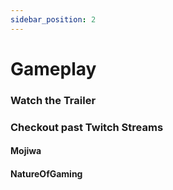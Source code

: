 ```yaml
---
sidebar_position: 2
---
```



# Gameplay

### Watch the Trailer

<div
  style={{
    display: "flex",
    justifyContent: "center",
    width: "100%",
  }}
>
  <ReactPlayer
    controls
    url="https://www.youtube.com/watch?v=vPHEtewFm3M"
    width="100%"
    height="min(50vw, 500px)"
    style={{
      padding: "25px",
    }}
  />
</div>

### Checkout past Twitch Streams

#### Mojiwa
<div
  style={{
    display: "flex",
    justifyContent: "center",
    width: "100%",
  }}
>
  <ReactPlayer
    controls
    url="https://www.youtube.com/watch?v=KRX-y6zcGj4"
    width="100%"
    height="min(50vw, 500px)"
    style={{
      padding: "25px",
    }}
  />
</div>

#### NatureOfGaming


<div
  style={{
    display: "flex",
    justifyContent: "center",
    width: "100%",
  }}
>
  <ReactPlayer
    controls
    url="https://www.twitch.tv/videos/1871120871"
    width="100%"
    height="min(50vw, 500px)"
    style={{
      padding: "25px",
    }}
  />
</div>
